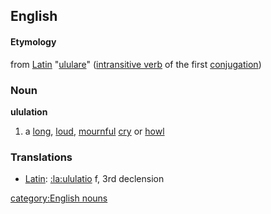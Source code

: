 ==English==
==== Etymology ====
from [[Latin]] "[[:la:ululare|ululare]]" ([[intransitive verb]] of the first [[conjugation]])

===Noun===
'''ululation'''
#a [[long]], [[loud]], [[mournful]] [[cry]] or [[howl]]
===Translations===
*[[Latin]]: [[:la:ululatio]] f, 3rd declension

[[category:English nouns]]